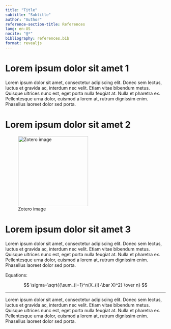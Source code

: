 ```yaml
---
title: "Title"
subtitle: "Subtitle"
author: "Author"
reference-section-title: References
lang: en-US
nocite: "@*"
bibliography: references.bib
format: revealjs
---
```


# Lorem ipsum dolor sit amet 1

Lorem ipsum dolor sit amet, consectetur adipiscing elit. Donec sem lectus, luctus et gravida ac, interdum nec velit. Etiam vitae bibendum metus. Quisque ultrices nunc est, eget porta nulla feugiat at. Nulla et pharetra ex. Pellentesque urna dolor, euismod a lorem at, rutrum dignissim enim. Phasellus laoreet dolor sed porta.

# Lorem ipsum dolor sit amet 2

![Zotero image](./images/zotero.png){width="220"}

# Lorem ipsum dolor sit amet 3

Lorem ipsum dolor sit amet, consectetur adipiscing elit. Donec sem lectus, luctus et gravida ac, interdum nec velit. Etiam vitae bibendum metus. Quisque ultrices nunc est, eget porta nulla feugiat at. Nulla et pharetra ex. Pellentesque urna dolor, euismod a lorem at, rutrum dignissim enim. Phasellus laoreet dolor sed porta. 

```{=tex}
\footnotesize
```

Equations:

$$
\sigma=\sqrt{{\sum_{i=1}^n(X_{i}-\bar X)^2} \over n}
$$

---

Lorem ipsum dolor sit amet, consectetur adipiscing elit. Donec sem lectus, luctus et gravida ac, interdum nec velit. Etiam vitae bibendum metus. Quisque ultrices nunc est, eget porta nulla feugiat at. Nulla et pharetra ex. Pellentesque urna dolor, euismod a lorem at, rutrum dignissim enim. Phasellus laoreet dolor sed porta. 
